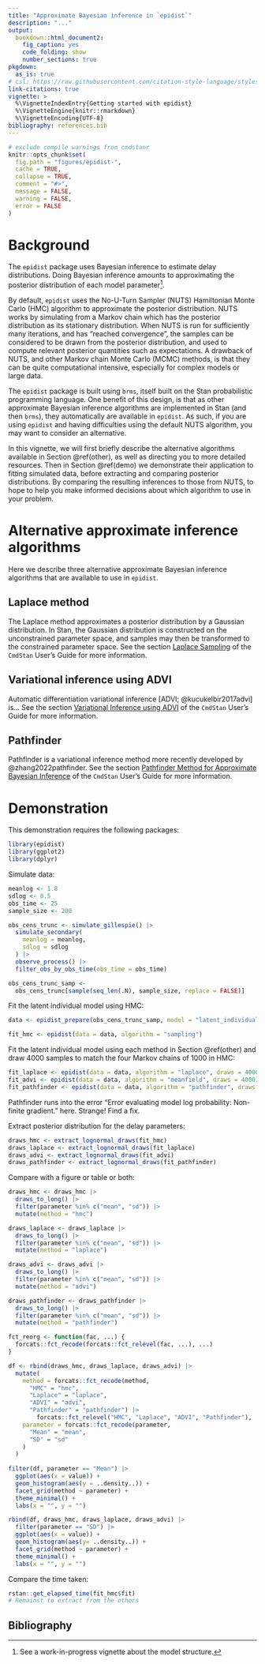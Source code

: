 ```yaml
---
title: "Approximate Bayesian inference in `epidist`"
description: "..."
output: 
  bookdown::html_document2:
    fig_caption: yes
    code_folding: show
    number_sections: true
pkgdown:
  as_is: true
# csl: https://raw.githubusercontent.com/citation-style-language/styles/master/apa-numeric-superscript-brackets.csl
link-citations: true
vignette: >
  %\VignetteIndexEntry{Getting started with epidist}
  %\VignetteEngine{knitr::rmarkdown}
  %\VignetteEncoding{UTF-8}
bibliography: references.bib
---
```


```r
# exclude compile warnings from cmdstanr
knitr::opts_chunk$set(
  fig.path = "figures/epidist-",
  cache = TRUE,
  collapse = TRUE,
  comment = "#>",
  message = FALSE,
  warning = FALSE,
  error = FALSE
)
```

# Background

The `epidist` package uses Bayesian inference to estimate delay distributions.
Doing Bayesian inference amounts to approximating the posterior distribution of each model parameter^[See a work-in-progress vignette about the model structure.].

By default, `epidist` uses the No-U-Turn Sampler (NUTS) Hamiltonian Monte Carlo (HMC) algorithm to approximate the posterior distribution.
NUTS works by simulating from a Markov chain which has the posterior distribution as its stationary distribution.
When NUTS is run for sufficiently many iterations, and has "reached convergence", the samples can be considered to be drawn from the posterior distribution, and used to compute relevant posterior quantities such as expectations.
A drawback of NUTS, and other Markov chain Monte Carlo (MCMC) methods, is that they can be quite computational intensive, especially for complex models or large data.

The `epidist` package is built using `brms`, itself built on the Stan probabilistic programming language.
One benefit of this design, is that as other approximate Bayesian inference algorithms are implemented in Stan (and then `brms`), they automatically are available in `epidist`.
As such, if you are using `epidist` and having difficulties using the default NUTS algorithm, you may want to consider an alternative.

In this vignette, we will first briefly describe the alternative algorithms available in Section \@ref(other), as well as directing you to more detailed resources.
Then in Section  \@ref(demo) we demonstrate their application to fitting simulated data, before extracting and comparing posterior distributions.
By comparing the resulting inferences to those from NUTS, to hope to help you make informed decisions about which algorithm to use in your problem.

# Alternative approximate inference algorithms {#other}

Here we describe three alternative approximate Bayesian inference algorithms that are available to use in `epidist`.

## Laplace method

The Laplace method approximates a posterior distribution by a Gaussian distribution.
In Stan, the Gaussian distribution is constructed on the unconstrained parameter space, and samples may then be transformed to the constrained parameter space.
See the section [Laplace Sampling](https://mc-stan.org/docs/cmdstan-guide/laplace_sample_config.html) of the `CmdStan` User's Guide for more information.

## Variational inference using ADVI

Automatic differentiation variational inference [ADVI; @kucukelbir2017advi] is...
See the section [Variational Inference using ADVI](https://mc-stan.org/docs/cmdstan-guide/variational_config.html) of the `CmdStan` User's Guide for more information.

## Pathfinder

Pathfinder is a variational inference method more recently developed by @zhang2022pathfinder.
See the section [Pathfinder Method for Approximate Bayesian Inference](https://mc-stan.org/docs/cmdstan-guide/pathfinder_config.html) of the `CmdStan` User's Guide for more information.

# Demonstration {#demo}

This demonstration requires the following packages:

```r
library(epidist)
library(ggplot2)
library(dplyr)
```

Simulate data:

```r
meanlog <- 1.8
sdlog <- 0.5
obs_time <- 25
sample_size <- 200

obs_cens_trunc <- simulate_gillespie() |>
  simulate_secondary(
    meanlog = meanlog,
    sdlog = sdlog
  ) |>
  observe_process() |>
  filter_obs_by_obs_time(obs_time = obs_time)

obs_cens_trunc_samp <-
  obs_cens_trunc[sample(seq_len(.N), sample_size, replace = FALSE)]
```

Fit the latent individual model using HMC:

```r
data <- epidist_prepare(obs_cens_trunc_samp, model = "latent_individual")

fit_hmc <- epidist(data = data, algorithm = "sampling")
```

Fit the latent individual model using each method in Section \@ref(other) and draw 4000 samples to match the four Markov chains of 1000 in HMC:

```r
fit_laplace <- epidist(data = data, algorithm = "laplace", draws = 4000)
fit_advi <- epidist(data = data, algorithm = "meanfield", draws = 4000)
fit_pathfinder <- epidist(data = data, algorithm = "pathfinder", draws = 4000)
```

Pathfinder runs into the error "Error evaluating model log probability: Non-finite gradient." here.
Strange!
Find a fix.

Extract posterior distribution for the delay parameters:

```r
draws_hmc <- extract_lognormal_draws(fit_hmc)
draws_laplace <- extract_lognormal_draws(fit_laplace)
draws_advi <- extract_lognormal_draws(fit_advi)
draws_pathfinder <- extract_lognormal_draws(fit_pathfinder)
```

Compare with a figure or table or both:

```r
draws_hmc <- draws_hmc |>
  draws_to_long() |>
  filter(parameter %in% c("mean", "sd")) |>
  mutate(method = "hmc")

draws_laplace <- draws_laplace |>
  draws_to_long() |>
  filter(parameter %in% c("mean", "sd")) |>
  mutate(method = "laplace")

draws_advi <- draws_advi |>
  draws_to_long() |>
  filter(parameter %in% c("mean", "sd")) |>
  mutate(method = "advi")

draws_pathfinder <- draws_pathfinder |>
  draws_to_long() |>
  filter(parameter %in% c("mean", "sd")) |>
  mutate(method = "pathfinder")

fct_reorg <- function(fac, ...) {
  forcats::fct_recode(forcats::fct_relevel(fac, ...), ...)
}

df <- rbind(draws_hmc, draws_laplace, draws_advi) |>
  mutate(
    method = forcats::fct_recode(method,
      "HMC" = "hmc",
      "Laplace" = "laplace",
      "ADVI" = "advi",
      "Pathfinder" = "pathfinder") |>
        forcats::fct_relevel("HMC", "Laplace", "ADVI", "Pathfinder"),
    parameter = forcats::fct_recode(parameter,
      "Mean" = "mean",
      "SD" = "sd"
    )
  )
  
filter(df, parameter == "Mean") |>
  ggplot(aes(x = value)) +
  geom_histogram(aes(y = ..density..)) +
  facet_grid(method ~ parameter) +
  theme_minimal() +
  labs(x = "", y = "")

rbind(df, draws_hmc, draws_laplace, draws_advi) |>
  filter(parameter == "SD") |>
  ggplot(aes(x = value)) +
  geom_histogram(aes(y= ..density..)) +
  facet_grid(method ~ parameter) +
  theme_minimal() +
  labs(x = "", y = "")
```

Compare the time taken:

```r
rstan::get_elapsed_time(fit_hmc$fit)
# Remainst to extract from the others
```

## Bibliography {-}
